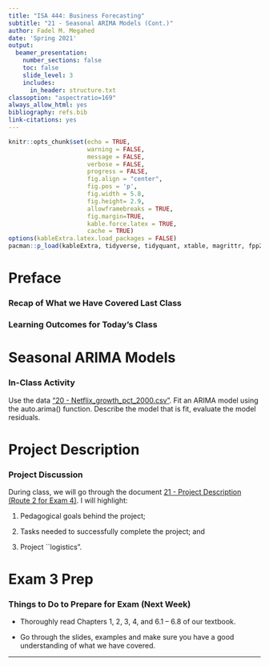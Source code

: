 ```yaml
---
title: "ISA 444: Business Forecasting"
subtitle: "21 - Seasonal ARIMA Models (Cont.)"
author: Fadel M. Megahed
date: 'Spring 2021'
output:
  beamer_presentation:
    number_sections: false
    toc: false
    slide_level: 3
    includes: 
      in_header: structure.txt
classoption: "aspectratio=169"
always_allow_html: yes
bibliography: refs.bib
link-citations: yes
---
```


```r
knitr::opts_chunk$set(echo = TRUE,
                      warning = FALSE,
                      message = FALSE,
                      verbose = FALSE,
                      progress = FALSE,
                      fig.align = "center",
                      fig.pos = 'p',
                      fig.width = 5.8,
                      fig.height= 2.9,
                      allowframebreaks = TRUE,
                      fig.margin=TRUE,
                      kable.force.latex = TRUE,
                      cache = TRUE)
options(kableExtra.latex.load_packages = FALSE)
pacman::p_load(kableExtra, tidyverse, tidyquant, xtable, magrittr, fpp2, ggpubr)
```

# Preface

### Recap of What we Have Covered Last Class
\begin{block}{\textbf{Main Learning Outcomes}}
  \begin{itemize}
      \item \textbf{Describe a seasonal ARIMA model and explain how it applies to a seasonal time series.}
      \item \textbf{Recognize when to fit a seasonal ARIMA model.}
	\end{itemize}
\end{block}

### Learning Outcomes for Today's Class
\begin{block}{\textbf{Main Learning Outcomes}}
  \begin{itemize}
      \item \textbf{Evaluate your understanding of seasonal ARIMA models.}
      \item \textbf{Discuss a potential alternative to Exam 4.}
      \item \textbf{Answer questions pertaining to Exam 3.}
	\end{itemize}
\end{block}



# Seasonal ARIMA Models

### In-Class Activity

Use the data [“20 - Netflix_growth_pct_2000.csv”](https://miamioh.instructure.com/courses/142177/files/19770246?module_item_id=2963681). Fit an ARIMA model using the auto.arima() function. Describe the model that is fit, evaluate the model residuals.


# Project Description

### Project Discussion

During class, we will go through the document [21 - Project Description (Route 2 for Exam 4)](https://miamioh.instructure.com/courses/142177/files/19798934?module_item_id=2965703). I will highlight:  

  1. Pedagogical goals behind the project;  
  
  2. Tasks needed to successfully complete the project; and  
  
  3. Project ``logistics". 
  

# Exam 3 Prep

### Things to Do to Prepare for Exam (Next Week)

 - Thoroughly read Chapters 1, 2, 3, 4, and 6.1 -- 6.8 of our textbook.
 
 - Go through the slides, examples and make sure you have a good understanding of what we have covered.  
 


---

\maketitle